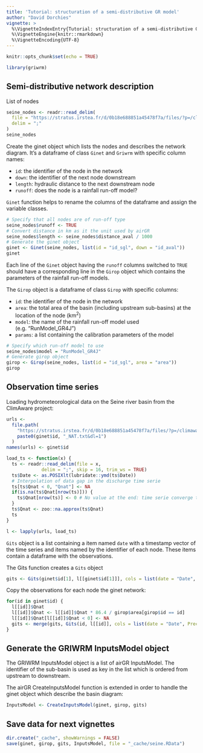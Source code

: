 ```yaml
---
title: 'Tutorial: structuration of a semi-distributive GR model'
author: "David Dorchies"
vignette: >
  %\VignetteIndexEntry{Tutorial: structuration of a semi-distributive GR model}
  %\VignetteEngine{knitr::rmarkdown}
  %\VignetteEncoding{UTF-8}
---
```


```r
knitr::opts_chunk$set(echo = TRUE)
```

```r
library(griwrm)
```


## Semi-distributive network description

List of nodes

```r
seine_nodes <- readr::read_delim(
  file = "https://stratus.irstea.fr/d/0b18e688851a45478f7a/files/?p=/climaware_hydro/griwrm_network.txt&dl=1", 
  delim = ";"
)
seine_nodes
```

Create the ginet object which lists the nodes and describes the network diagram. It's a dataframe of class `Ginet` and `Griwrm` with specific column names:

- `id`: the identifier of the node in the network
- `down`: the identifier of the next node downstream
- `length`: hydraulic distance to the next downstream node
- `runoff`: does the node is a rainfall run-off model?

`Ginet` function helps to rename the columns of the dataframe and assign the variable classes.

```r
# Specify that all nodes are of run-off type
seine_nodes$runoff <- TRUE
# Convert distance in km as it the unit used by airGR
seine_nodes$length <- seine_nodes$distance_aval / 1000
# Generate the ginet object 
ginet <- Ginet(seine_nodes, list(id = "id_sgl", down = "id_aval"))
ginet
```

Each line of the `Ginet` object having the `runoff` columns switched to `TRUE` should have a corresponding line in the `Girop` object which contains the parameters of the rainfall run-off models. 

The `Girop` object is a dataframe of class `Girop` with specific columns:

- `id`: the identifier of the node in the network
- `area`: the total area of the basin (including upstream sub-basins) at the location of the node (km<sup>2</sup>)
- `model`: the name of the rainfall run-off model used (e.g. "RunModel_GR4J")
- `params`: a list containing the calibration parameters of the model

```r
# Specify which run-off model to use
seine_nodes$model = "RunModel_GR4J"
# Generate girop object
girop <- Girop(seine_nodes, list(id = "id_sgl", area = "area"))
girop
```


## Observation time series 

Loading hydrometeorological data on the Seine river basin from the ClimAware project: 

```r
urls <- 
  file.path(
    "https://stratus.irstea.fr/d/0b18e688851a45478f7a/files/?p=/climaware_hydro/Q_OBS_NAT", 
    paste0(ginet$id, "_NAT.txt&dl=1")
  )
names(urls) <- ginet$id

load_ts <- function(x) {
  ts <- readr::read_delim(file = x, 
             delim = ";", skip = 16, trim_ws = TRUE)
  ts$Date <- as.POSIXlt(lubridate::ymd(ts$Date))
  # Interpolation of data gap in the discharge time serie
  ts[ts$Qnat < 0, "Qnat"] <- NA
  if(is.na(ts$Qnat[nrow(ts)])) {
    ts$Qnat[nrow(ts)] <- 0 # No value at the end: time serie converge to zero
  }
  ts$Qnat <- zoo::na.approx(ts$Qnat)
  ts
}

l <- lapply(urls, load_ts)

```

`Gits` object is a list containing a item named `date` with a timestamp vector of the time series and items named by the identifier of each node. These items contain a dataframe with the observations.

The Gits function creates a `Gits` object 

```r
gits <- Gits(ginet$id[1], l[[ginet$id[1]]], cols = list(date = "Date", Precip = "Ptot", PotEvap = "ETP", Qobs = "Qnat"))
```

Copy the observations for each node the ginet network:

```r
for(id in ginet$id) {
  l[[id]]$Qnat
  l[[id]]$Qnat <- l[[id]]$Qnat * 86.4 / girop$area[girop$id == id]
  l[[id]]$Qnat[l[[id]]$Qnat < 0] <- NA
  gits <- merge(gits, Gits(id, l[[id]], cols = list(date = "Date", Precip = "Ptot", PotEvap = "ETP", Qobs = "Qnat")))
}
```

## Generate the GRIWRM InputsModel object

The GRIWRM InputsModel object is a list of airGR InputsModel. The identifier of the sub-basin is used as key in the list which is ordered from upstream to downstream.

The airGR CreateInputsModel function is extended in order to handle the ginet object which describe the basin diagram:


```r
InputsModel <- CreateInputsModel(ginet, girop, gits)
```



## Save data for next vignettes

```r
dir.create("_cache", showWarnings = FALSE)
save(ginet, girop, gits, InputsModel, file = "_cache/seine.RData")
```

